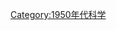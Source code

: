 {{依分類劃分的年份
|m=1
|c=9
|d=5
|y=6
|cat=科學
|sortkey=科學
|in=
|parent=20世纪各年科学
}}
{{Commonscat|1956 in science}}
[[Category:1950年代科学|Category:1950年代科学]]